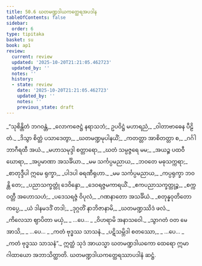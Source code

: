 ```yaml
---
title: 50.6 ဃတမဏ္ဍဒါယကတ္ထေရအပဒါန
tableOfContents: false
sidebar:
  order: 6
type: tipitaka
basket: su
book: ap1
review:
  current: review
  updated: '2025-10-20T21:21:05.462723'
  updated_by: ''
  notes: ''
  history:
  - state: review
    date: '2025-10-20T21:21:05.462723'
    updated_by: ''
    notes: ''
    previous_state: draft
---
```



<DynamicBreadcrumb />


<ReviewStatus review={frontmatter.review} showDetails={true} />

<HypothesisAnnotation frontmatter={frontmatter} />

<Division number="41" book="ap1" e="ch" v="20" p="432">

<Paragraph number="6480" type="verses" book="ap1">
_“သုစိန္တိတံ ဘဂဝန္တံ,_  
_လောကဇေဋ္ဌံ နရာသဘံ;_  
ဥပဝိဋ္ဌံ မဟာရညံ,_  
_ဝါတာဗာဓေန ပီဠိတံ._  

</Paragraph>

</Division>
<Division number="42" book="ap1" e="ch" v="20" p="432">

<Paragraph number="6481" type="verses" book="ap1">
_ဒိသွာ စိတ္တံ ပသာဒေတွာ,_  
_ဃတမဏ္ဍမုပါနယိံ;_  
_ကတတ္တာ အာစိတတ္တာ စ,_  
_ဂင်္ဂါ ဘာဂီရထီ အယံ._  

</Paragraph>

</Division>
<Division number="43" book="ap1" e="ch" v="20" p="432">

<Paragraph number="6482" type="verses" book="ap1">
_မဟာသမုဒ္ဒါ စတ္တာရော,_  
_ဃတံ သမ္ပဇ္ဇရေ မမ;_  
_အယဉ္စ ပထဝီ ဃောရာ,_  
_အပ္ပမာဏာ အသင်္ခိယာ._  

</Paragraph>

</Division>
<Division number="44" book="ap1" e="ch" v="20" p="432">

<Paragraph number="6483" type="verses" book="ap1">
_မမ သင်္ကပ္ပမညာယ,_  
_ဘဝတေ မဓုသက္ကရာ;_  
_စာတုဒ္ဒီပါ ဣမေ ရုက္ခာ,_  
_ပါဒပါ ဓရဏီရုဟာ._  

</Paragraph>

</Division>
<Division number="45" book="ap1" e="ch" v="20" p="432">

<Paragraph number="6484" type="verses" book="ap1">
_မမ သင်္ကပ္ပမညာယ,_  
_ကပ္ပရုက္ခာ ဘဝန္တိ တေ;_  
_ပညာသက္ခတ္တုံ ဒေဝိန္ဒော,_  
_ဒေဝရဇ္ဇမကာရယိံ._  

</Paragraph>

</Division>
<Division number="46" book="ap1" e="ch" v="20" p="433">

<Paragraph number="6485" type="verses" book="ap1">
_ဧကပညာသက္ခတ္တုဉ္စ,_  
_စက္ကဝတ္တီ အဟောသဟံ;_  
_ပဒေသရဇ္ဇံ ဝိပုလံ,_  
_ဂဏနာတော အသင်္ခိယံ._  

</Paragraph>

</Division>
<Division number="47" book="ap1" e="ch" v="20" p="433">

<Paragraph number="6486" type="verses" book="ap1">
_စတုန္နဝုတိတော ကပ္ပေ,_  
_ယံ ဒါနမဒဒိံ တဒါ;_  
_ဒုဂ္ဂတိံ နာဘိဇာနာမိ,_  
_ဃတမဏ္ဍဿိဒံ ဖလံ._  

</Paragraph>

</Division>
<Division number="48" book="ap1" e="ch" v="20" p="433">

<Paragraph number="6487" type="verses" book="ap1">
_ကိလေသာ ဈာပိတာ မယှံ,_  
_ …ပေ… _  
_ဝိဟရာမိ အနာသဝေါ._  

</Paragraph>

</Division>
<Division number="49" book="ap1" e="ch" v="20" p="433">

<Paragraph number="6488" type="verses" book="ap1">
_သွာဂတံ ဝတ မေ အာသိ,_  
_ …ပေ… _  
_ကတံ ဗုဒ္ဓဿ သာသနံ._  

</Paragraph>

</Division>
<Division number="50" book="ap1" e="ch" v="20" p="433">

<Paragraph number="6489" type="verses" book="ap1">
_ပဋိသမ္ဘိဒါ စတဿော,_  
_ …ပေ… _  
_ကတံ ဗုဒ္ဓဿ သာသနံ”._  

</Paragraph>

<Paragraph number="6490" book="ap1">
ဣတ္ထံ သုဒံ အာယသ္မာ ဃတမဏ္ဍဒါယကော ထေရော ဣမာ ဂါထာယော အဘာသိတ္ထာတိ.

</Paragraph>
</Division>

<Paragraph number="6491" type="center" book="ap1">
ဃတမဏ္ဍဒါယကတ္ထေရဿာပဒါနံ ဆဋ္ဌံ.
</Paragraph>